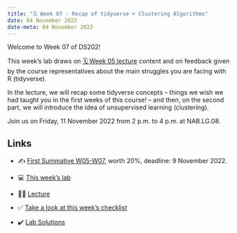 ---
title: "🗓️ Week 07 - Recap of tidyverse + Clustering Algorithms"
date: 04 November 2022
date-meta: 04 November 2022
---

Welcome to Week 07 of DS202!

This week's lab draws on [🗓️ Week 05 lecture](/weeks/week05/lecture.qmd) content and on feedback given by the course representatives about the main struggles you are facing with R (tidyverse).

In the lecture, we will recap some tidyverse concepts -- things we wish we had taught you in the first weeks of this course! -- and then, on the second part, we will introduce the idea of unsupervised learning (clustering).

Join us on Friday, 11 November 2022 from 2 p.m. to 4 p.m. at NAB.LG.08.

## Links

- ✍️ [First Summative W05-W07](/assessments/summative1.qmd), worth 20%, deadline: 9 November 2022.

- 💻 [This week's lab](/weeks/week07/lab.qmd)

- 👨‍🏫 [Lecture](/weeks/week07/lecture.qmd)

- ✅ [Take a look at this week's checklist](/weeks/week07/checklist.qmd)

- ✔️ [Lab Solutions](/weeks/week07/lab_solutions.qmd)



